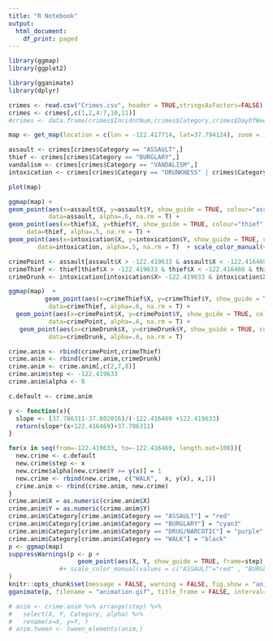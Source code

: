 ```yaml
---
title: "R Notebook"
output:
  html_document:
    df_print: paged
---
```



```r
library(ggmap)
library(ggplot2)

library(gganimate)
library(dplyr)

crimes <- read.csv("Crimes.csv", header = TRUE,stringsAsFactors=FALSE)
crimes <- crimes[,c(1,2,4:7,10,11)]
#crimes <- data.frame(crimes$IncidntNum,crimes$Category,crimes$DayOfWeek,crimes$Date,crimes$Time,crimes$PdDistrict,crimes$X, crimes$Y)

```

```r
map <- get_map(location = c(lon = -122.417714, lat=37.794124), zoom = 15, maptype = "terrain")
```

```r


assault <- crimes[crimes$Category == "ASSAULT",]
thief <- crimes[crimes$Category == "BURGLARY",]
vandalism <- crimes[crimes$Category == "VANDALISM",]
intoxication <- crimes[crimes$Category == "DRUNKNESS" | crimes$Category == "DRUG/NARCOTIC",]

plot(map)

ggmap(map) + 
geom_point(aes(x=assault$X, y=assault$Y, show_guide = TRUE, colour="assault"),
           data=assault, alpha=.6, na.rm = T) +
geom_point(aes(x=thief$X, y=thief$Y, show_guide = TRUE, colour="thief"),
     data=thief, alpha=.5, na.rm = T) +
geom_point(aes(x=intoxication$X, y=intoxication$Y, show_guide = TRUE, colour="intoxication"), 
        data=intoxication, alpha=.5, na.rm = T)  + scale_color_manual(values = c("assault"="red" , "thief"= "cyan3","intoxication"= "purple"))

crimePoint <- assault[assault$X > -122.419633 & assault$X < -122.416469 & assault$Y > 37.786311 & assault$Y <37.802016,]
crimeThief <- thief[thief$X > -122.419633 & thief$X < -122.416469 & thief$Y > 37.786311 & thief$Y <37.802016,]
crimeDrunk <- intoxication[intoxication$X> -122.419633 & intoxication$X < -122.416469 & intoxication$Y > 37.786311 & intoxication$Y <37.802016,]

ggmap(map)  + 
          geom_point(aes(x=crimeThief$X, y=crimeThief$Y, show_guide = TRUE, colour="thief"),
           data=crimeThief, alpha=.6, na.rm = T) +
  geom_point(aes(x=crimePoint$X, y=crimePoint$Y, show_guide = TRUE, colour="assault"),
           data=crimePoint, alpha=.6, na.rm = T) +
   geom_point(aes(x=crimeDrunk$X, y=crimeDrunk$Y, show_guide = TRUE, colour="intoxication"),
           data=crimeDrunk, alpha=.6, na.rm = T)

crime.anim <- rbind(crimePoint,crimeThief)
crime.anim <- rbind(crime.anim,crimeDrunk)
crime.anim <- crime.anim[,c(2,7,8)]
crime.anim$step <- -122.419633
crime.anim$alpha <- 0

c.default <- crime.anim

y <- function(x){
  slope <- (37.786311-37.802016)/(-122.416469 +122.419633)
  return(slope*(x+122.416469)+37.786311)
}

for(x in seq(from=-122.419633, to=-122.416469, length.out=100)){
  new.crime <- c.default
  new.crime$step <- x
  new.crime$alpha[new.crime$Y >= y(x)] = 1
  new.crime <- rbind(new.crime, c("WALK",  x, y(x), x,1))
  crime.anim <- rbind(crime.anim, new.crime)
}
crime.anim$X = as.numeric(crime.anim$X)
crime.anim$Y = as.numeric(crime.anim$Y)
crime.anim$Category[crime.anim$Category == "ASSAULT"] = "red"
crime.anim$Category[crime.anim$Category == "BURGLARY"] = "cyan3"
crime.anim$Category[crime.anim$Category == "DRUG/NARCOTIC"] = "purple"
crime.anim$Category[crime.anim$Category == "WALK"] = "black"
p <- ggmap(map)
suppressWarnings(p <- p +
                   geom_point(aes(X, Y, show_guide = TRUE, frame=step), data=crime.anim, alpha=crime.anim$alpha,color=crime.anim$Category, na.rm = T) 
              #+ scale_color_manual(values = c("ASSAULT"="red" , "BURGLARY"= "cyan3","DRUG/NARCOTIC"= "purple", "WALK"="black"))
)
knitr::opts_chunk$set(message = FALSE, warning = FALSE, fig.show = "animate")
gganimate(p, filename = "animation.gif", title_frame = FALSE, interval=0.15)

# anim <- crime.anim %>% arrange(step) %>%
#   select(X, Y, Category, alpha) %>%
#   rename(x=X, y=Y, )
# anim.tween <- tween_elements(anim,)
```


